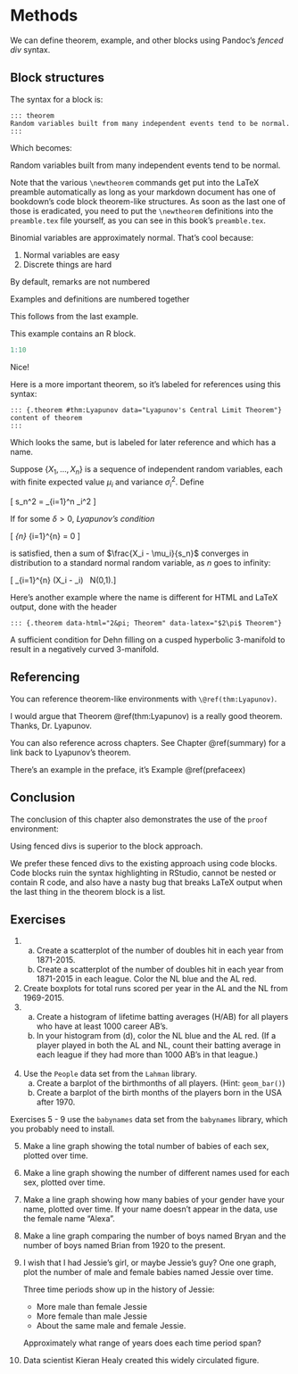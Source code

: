 # Methods

We can define theorem, example, and other blocks using Pandoc's *fenced div* syntax.

## Block structures

The syntax for a block is:

~~~
::: theorem
Random variables built from many independent events tend to be normal.
:::
~~~

Which becomes:

::: theorem
Random variables built from many independent events tend to be normal.
:::

Note that the various `\newtheorem` commands get put into the LaTeX preamble automatically
as long as your markdown document has one of bookdown's code block theorem-like structures.
As soon as the last one of those is eradicated, you need to put the `\newtheorem` definitions
into the `preamble.tex` file yourself, as you can see in this book's `preamble.tex`.

::: theorem
Binomial variables are approximately normal.  That's cool because:

1. Normal variables are easy
2. Discrete things are hard
:::

::: remark
By default, remarks are not numbered
:::

::: example
Examples and definitions are numbered together
:::

::: definition
This follows from the last example.
:::

::: example
This example contains an R block.
```r
1:10
```
:::

Nice!

Here is a more important theorem, so it's labeled for references using this syntax:

~~~
::: {.theorem #thm:Lyapunov data="Lyapunov's Central Limit Theorem"}
content of theorem
:::
~~~

Which looks the same, but is labeled for later reference and which has a name.

::: {.theorem #thm:Lyapunov data="Lyapunov's Central Limit Theorem"}
Suppose $\{X_1, \ldots, X_n\}$ is a sequence of independent random variables, each with finite expected value $\mu_i$ and variance $\sigma_i^2$.
Define

\[ s_n^2 = \sum_{i=1}^n \sigma_i^2 \]

If for some $\delta > 0$, _Lyapunov’s condition_\index{Lyapunov's condition}

\[ \lim_{n\to\infty} \frac{1}{s_{n}^{2+\delta}} \sum_{i=1}^{n} \operatorname{E}\left[|X_{i} - \mu_{i}|^{2+\delta}\right] = 0 \]

is satisfied, then a sum of $\frac{X_i - \mu_i}{s_n}$ converges in distribution to a standard normal random variable, as $n$ goes to infinity:

\[ \frac{1}{s_n} \sum_{i=1}^{n} \left(X_i - \mu_i\right) \ \xrightarrow{d}\ N(0,1).\]
:::

Here's another example where the name is different for HTML and LaTeX output, done with the header

~~~
::: {.theorem data-html="2&pi; Theorem" data-latex="$2\pi$ Theorem"}
~~~

::: {.theorem data-html="2&pi; Theorem" data-latex="$2\pi$ Theorem"}
A sufficient condition for Dehn filling on a cusped hyperbolic 3-manifold to result in a negatively curved 3-manifold.
:::

## Referencing

You can reference theorem-like environments with ```\@ref(thm:Lyapunov)```. 

I would argue that Theorem \@ref(thm:Lyapunov) is a really good theorem.  Thanks, Dr. Lyapunov.

You can also reference across chapters. See Chapter \@ref(summary) for a link back to Lyapunov's theorem.

There's an example in the preface, it's Example \@ref(prefaceex)

## Conclusion

The conclusion of this chapter also demonstrates the use of the `proof` environment:

::: theorem
Using fenced divs is superior to the block approach.
:::

::: proof
We prefer these fenced divs to the existing approach using code blocks.  Code blocks ruin the syntax highlighting in RStudio, cannot be nested or contain R code, and also have a nasty bug that breaks LaTeX output when the last thing in the theorem block is a list.
:::

## Exercises {-}
@doubles.
    a. Create a scatterplot of the number of doubles hit in each year from 1871-2015.
    b. Create a scatterplot of the number of doubles hit in each year from 1871-2015 in each league. Color the NL blue and the AL red.
@totalruns. Create boxplots for total runs scored per year in the AL and the NL from 1969-2015. 
@lifeba.
    a. Create a histogram of lifetime batting averages (H/AB) for all players who have at least 1000 career AB's. 
    b. In your histogram from (d), color the NL blue and the AL red. (If a player played in both the AL and NL, count their batting average in each league if they had more than 1000 AB's in that league.)
    
    &nbsp;
@birthmonth. Use the `People` data set from the `Lahman` library.
    a. Create a barplot of the birthmonths of all players. (Hint: `geom_bar()`)
    b. Create a barplot of the birth months of the players born in the USA after 1970.

Exercises @babycount - @jessie use the `babynames` data set from the `babynames` library, which you probably need to install.

@babycount. Make a line graph showing the total number of babies of each sex, plotted over time.
@namescount. Make a line graph showing the number of different names used for each sex, plotted over time.
@yourname. Make a line graph showing how many babies of your gender have your name, plotted over time.  If your name doesn't appear in the data, use the female name "Alexa".
@bryan. Make a line graph comparing the number of boys named Bryan and the number of boys named Brian from 1920 to the present.
@jessie. I wish that I had Jessie's girl, or maybe Jessie's guy? One one graph, plot the number of male and female babies named Jessie over time.

    Three time periods show up in the history of Jessie:

    - More male than female Jessie
    - More female than male Jessie
    - About the same male and female Jessie.
    
    Approximately what range of years does each time period span?

@assaults. Data scientist Kieran Healy created this widely circulated figure.
